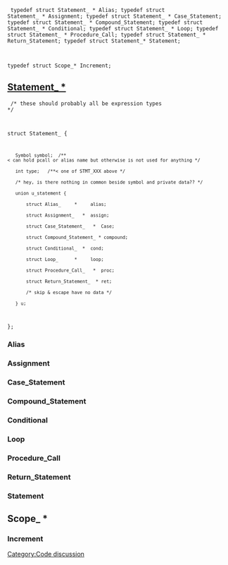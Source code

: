 [[Category:Code discussion]]

<code lang='c'>
typedef struct Statement_ * Alias;
typedef struct Statement_ * Assignment;
typedef struct Statement_ * Case_Statement;
typedef struct Statement_ * Compound_Statement;
typedef struct Statement_ * Conditional;
typedef struct Statement_ * Loop;
typedef struct Statement_ * Procedure_Call;
typedef struct Statement_ * Return_Statement;
typedef struct Statement_*  Statement;

typedef struct Scope_*      Increment;
</code>

== [http://stepcode.org/doxygen/struct_statement__.html Statement_ *] ==
<code lang='c'>
/* these should probably all be expression types */

struct Statement_ {
    Symbol symbol;  /**< can hold pcall or alias name but otherwise is not used for anything */
    int type;   /**< one of STMT_XXX above */
    /* hey, is there nothing in common beside symbol and private data?? */
    union u_statement {
        struct Alias_     *     alias;
        struct Assignment_   *  assign;
        struct Case_Statement_   *  Case;
        struct Compound_Statement_ * compound;
        struct Conditional_  *  cond;
        struct Loop_      *     loop;
        struct Procedure_Call_   *  proc;
        struct Return_Statement_  * ret;
        /* skip & escape have no data */
    } u;
};
</code>
=== Alias ===
=== Assignment ===
=== Case_Statement ===
=== Compound_Statement ===
=== Conditional ===
=== Loop ===
=== Procedure_Call ===
=== Return_Statement ===
=== Statement ===

== Scope_ * ==
=== Increment ===